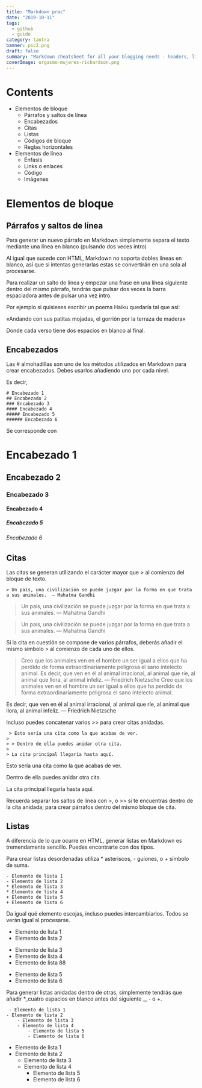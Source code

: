 ```yaml
---
title: "Markdown prac"
date: "2019-10-11"
tags:
  - github
  - guide
category: tantra
banner: pic2.png
draft: false
summary: "Markdown cheatsheet for all your blogging needs - headers, lists, images, tables and more! An illustrated guide based on GitHub Flavored Markdown."
coverImage: orgasmo-mujeres-richardson.png
---
```


# Contents

- Elementos de bloque
  - Párrafos y saltos de línea
  - Encabezados
  - Citas
  - Listas
  - Códigos de bloque
  - Reglas horizontales
- Elementos de línea
  - Énfasis
  - Links o enlaces
  - Código
  - Imágenes

# Elementos de bloque

## Párrafos y saltos de línea

Para generar un nuevo párrafo en Markdown simplemente separa el texto mediante una línea en blanco (pulsando dos veces intro)

Al igual que sucede con HTML, Markdown no soporta dobles líneas en blanco, así que si intentas generarlas estas se convertirán en una sola al procesarse.

Para realizar un salto de línea y empezar una frase en una línea siguiente dentro del mismo párrafo, tendrás que pulsar dos veces la barra espaciadora antes de pulsar una vez intro.

Por ejemplo si quisieses escribir un poema Haiku quedaría tal que así:

«Andando con sus patitas mojadas,
el gorrión
por la terraza de madera»

Donde cada verso tiene dos espacios en blanco al final.

## Encabezados

Las # almohadillas son uno de los métodos utilizados en Markdown para crear encabezados. Debes usarlos añadiendo uno por cada nivel.

Es decir,

```
# Encabezado 1
## Encabezado 2
### Encabezado 3
#### Encabezado 4
##### Encabezado 5
###### Encabezado 6
```

Se corresponde con

# Encabezado 1

## Encabezado 2

### Encabezado 3

#### Encabezado 4

##### Encabezado 5

###### Encabezado 6

## Citas

Las citas se generan utilizando el carácter mayor que > al comienzo del bloque de texto.

```
> Un país, una civilización se puede juzgar por la forma en que trata a sus animales.  — Mahatma Gandhi
```

> Un país, una civilización se puede juzgar por la forma en que trata a sus animales. — Mahatma Gandhi

> Un país, una civilización se puede juzgar por la forma en que trata a sus animales. — Mahatma Gandhi

Si la cita en cuestión se compone de varios párrafos, deberás añadir el mismo símbolo > al comienzo de cada uno de ellos.

> Creo que los animales ven en el hombre un ser igual a ellos que ha perdido de forma extraordinariamente peligrosa el sano intelecto animal.
> Es decir, que ven en él al animal irracional, al animal que ríe, al animal que llora, al animal infeliz. — Friedrich Nietzsche
> Creo que los animales ven en el hombre un ser igual a ellos que ha perdido de forma extraordinariamente peligrosa el sano intelecto animal.

Es decir, que ven en él al animal irracional, al animal que ríe, al animal que llora, al animal infeliz. — Friedrich Nietzsche

Incluso puedes concatenar varios >> para crear citas anidadas.

```
 > Esto sería una cita como la que acabas de ver.
>
> > Dentro de ella puedes anidar otra cita.
>
> La cita principal llegaría hasta aquí.
```

Esto sería una cita como la que acabas de ver.

Dentro de ella puedes anidar otra cita.

La cita principal llegaría hasta aquí.

Recuerda separar los saltos de línea con >, o >> si te encuentras dentro de la cita anidada; para crear párrafos dentro del mismo bloque de cita.

## Listas

A diferencia de lo que ocurre en HTML, generar listas en Markdown es tremendamente sencillo. Puedes encontrarte con dos tipos.

Para crear listas desordenadas utiliza \* asteriscos, - guiones, o + símbolo de suma.

```
- Elemento de lista 1
- Elemento de lista 2
* Elemento de lista 3
* Elemento de lista 4
+ Elemento de lista 5
+ Elemento de lista 6
```

Da igual qué elemento escojas, incluso puedes intercambiarlos. Todos se verán igual al procesarse.

- Elemento de lista 1
- Elemento de lista 2

* Elemento de lista 3
* Elemento de lista 4
* Elemento de lista 88

- Elemento de lista 5
- Elemento de lista 6

Para generar listas anidadas dentro de otras, simplemente tendrás que añadir \*_cuatro espacios en blanco antes del siguiente _, - o +.

```
 - Elemento de lista 1
- Elemento de lista 2
    - Elemento de lista 3
    - Elemento de lista 4
        - Elemento de lista 5
        - Elemento de lista 6
```

- Elemento de lista 1
- Elemento de lista 2
  - Elemento de lista 3
  - Elemento de lista 4
    - Elemento de lista 5
    - Elemento de lista 6
